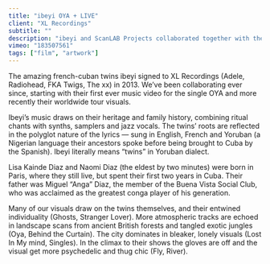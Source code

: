 ```yaml
---
title: "ibeyi OYA + LIVE"
client: "XL Recordings"
subtitle: ""
description: "ibeyi and ScanLAB Projects collaborated together with their (ibeyi) first ever music video for the single OYA and more recently their worldwide tour visuals."
vimeo: "183507561"
tags: ["film", "artwork"]
---
```



The amazing french-cuban twins ibeyi signed to XL Recordings (Adele, Radiohead, FKA Twigs, The xx) in 2013. We’ve been collaborating ever since, starting with their first ever music video for the single OYA and more recently their worldwide tour visuals.

Ibeyi’s music draws on their heritage and family history, combining ritual chants with synths, samplers and jazz vocals. The twins’ roots are reflected in the polyglot nature of the lyrics — sung in English, French and Yoruban (a Nigerian language their ancestors spoke before being brought to Cuba by the Spanish). Ibeyi literally means “twins” in Yoruban dialect.

Lisa Kainde Diaz and Naomi Diaz (the eldest by two minutes) were born in Paris, where they still live, but spent their first two years in Cuba. Their father was Miguel “Anga” Diaz, the member of the Buena Vista Social Club, who was acclaimed as the greatest conga player of his generation.

Many of our visuals draw on the twins themselves, and their entwined individuality (Ghosts, Stranger Lover). More atmospheric tracks are echoed in landscape scans from ancient British forests and tangled exotic jungles (Oya, Behind the Curtain). The city dominates in bleaker, lonely visuals (Lost In My mind, Singles). In the climax to their shows the gloves are off and the visual get more psychedelic and thug chic (Fly, River).

<ImageMagic
  href="ibeyi_08.jpg"
  caption="Naomi and Lisa scanned on location in Hampstead Heath, London"
/>

<InlineImages>
  <ImageMagic
    href="ibeyi_02.jpg"
    caption="ibeyi World Tour, KOKO, London, Nov 2015"
  />
  <ImageMagic href="ibeyi_03.jpg" />
</InlineImages>

<ImageMagic
  href="ibeyi_01--hero.jpg"
  caption="ibeyi World Tour, KOKO, London, Nov 2015"
/>
<ImageMagic
  href="ibeyi_06.jpg"
  caption="Naomi and Lisa scanned on location in subterranean tunnels, London"
/>
